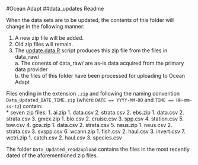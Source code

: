 #Ocean Adapt
##data_updates Readme  

When the data sets are to be updated, the contents of this folder will change in the following manner:  
  
  1. A new zip file will be added. 
  2. Old zip files will remain. 
  3. The [update.data.R](https://github.com/mpinsky/OceanAdapt/blob/master/R/update.data.R) script produces this zip file from the files in data_raw/  
    a. The conents of data_raw/ are as-is data acquired from the primary data provider  
    b. the files of this folder have been processed for uploading to Ocean Adapt
  
Files ending in the extension `.zip` and following the naming convention 
`Data_Updated_DATE_TIME.zip` (where `DATE == YYYY-MM-DD` and `TIME == HH-mm-ss-tz`) contain:  
  * seven zip files:
    1. ai.zip
      1. data.csv
      2. strata.csv
    2. ebs.zip
      1. data.csv
      2. strata.csv
    3. gmex.zip
      1. bio.csv
      2. cruise.csv
      3. spp.csv
      4. station.csv
      5. tow.csv
    4. goa.zip
      1. data.csv
      2. strata.csv
    5. neus.zip
      1. neus.csv
      2. strata.csv
      3. svspp.csv
    6. wcann.zip
      1. fish.csv
      2. haul.csv
      3. invert.csv
    7. wctri.zip
      1. catch.csv
      2. haul.csv
      3. species.csv
      
The folder `Data_Updated_read2upload` contains the files in the most recently dated of the aforementioned zip files.  

